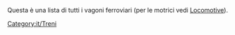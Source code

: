 Questa è una lista di tutti i vagoni ferroviari (per le motrici vedi [[:Category:it/Locomotive|Locomotive]]).

[[Category:it/Treni]]